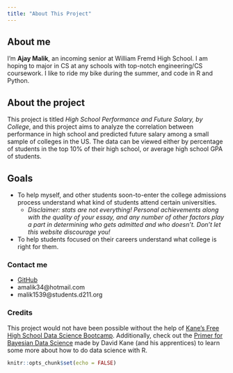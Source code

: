 ```yaml
---
title: "About This Project"
---
```


## About me
I'm **Ajay Malik**, an incoming senior at William Fremd High School. I am hoping to major in CS at any schools with top-notch engineering/CS coursework. I like to ride my bike during the summer, and code in R and Python.

## About the project
This project is titled *High School Performance and Future Salary, by College*, and this project aims to analyze the correlation between performance in high school and predicted future salary among a small sample of colleges in the US. The data can be viewed either by percentage of students in the top 10% of their high school, or average high school GPA of students.

## Goals
* To help myself, and other students soon-to-enter the college admissions process understand what kind of students attend certain universities.
  + *Disclaimer: stats are not everything! Personal achievements along with the quality of your essay, and any number of other factors play a part in determining who gets admitted and who doesn't. Don't let this website discourage you!*
* To help students focused on their careers understand what college is right for them.

### Contact me
* [GitHub](https://github.com/AM-lmn)
* amalik34@hotmail.com
* malik1539@students.d211.org

### Credits
This project would not have been possible without the help of [Kane's Free High School Data Science Bootcamp](https://bootcamp.davidkane.info/). Additionally, check out the [Primer for Bayesian Data Science](https://ppbds.github.io/primer/index.html) made by David Kane (and his apprentices) to learn some more about how to do data science with R.

```r
knitr::opts_chunk$set(echo = FALSE)
```

